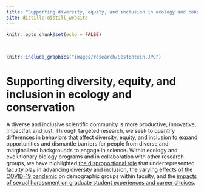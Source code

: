 ```yaml
---
title: "Supporting diversity, equity, and inclusion in ecology and conservation"
site: distill::distill_website
---
```


```r
knitr::opts_chunk$set(echo = FALSE)
```

<style>
d-title, d-byline {
  display: none
}
</style>

<br>

````r
knitr::include_graphics("images/research/Sesfontein.JPG")
````

# Supporting diversity, equity, and inclusion in ecology and conservation
A diverse and inclusive scientific community is more productive, innovative, impactful, and just. Through targeted research, we seek to quantify differences in behaviors that affect diversity, equity, and inclusion to expand opportunities and dismantle barriers for people from diverse and marginalized backgrounds to engage in science. Within ecology and evolutionary biology programs and in collaboration with other research groups, we have highlighted [the disproportional role](https://rdcu.be/bFvxQ) that underrepresented faculty play in advancing diversity and inclusion, [the varying effects of the COVID-19 pandemic](https://doi.org/10.1002/eap.2265) on demographic groups within faculty, and the [impacts of sexual harassment on graduate student experiences and career choices](https://doi.org/10.1093/biosci/biad032).